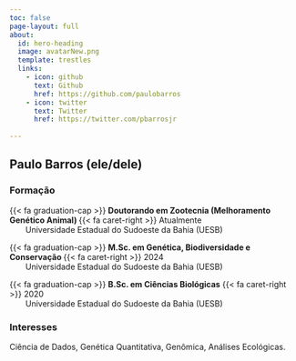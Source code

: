 ```yaml
---
toc: false
page-layout: full
about:
  id: hero-heading
  image: avatarNew.png
  template: trestles
  links:
    - icon: github
      text: Github
      href: https://github.com/paulobarros
    - icon: twitter
      text: Twitter
      href: https://twitter.com/pbarrosjr
    
---
```



:::{#hero-heading}
## Paulo Barros (ele/dele){.about}

### Formação

{{< fa graduation-cap >}} **Doutorando em Zootecnia (Melhoramento Genético Animal) ** {{< fa caret-right >}} Atualmente <br>&emsp;&emsp;Universidade Estadual do Sudoeste da Bahia (UESB)

{{< fa graduation-cap >}} **M.Sc. em Genética, Biodiversidade e Conservação ** {{< fa caret-right >}} 2024 <br>&emsp;&emsp;Universidade Estadual do Sudoeste da Bahia (UESB)

{{< fa graduation-cap >}} **B.Sc. em Ciências Biológicas** {{< fa caret-right >}} 2020 <br>&emsp;&emsp;Universidade Estadual do Sudoeste da Bahia (UESB)

### Interesses

Ciência de Dados, Genética Quantitativa, Genômica, Análises Ecológicas.
:::








